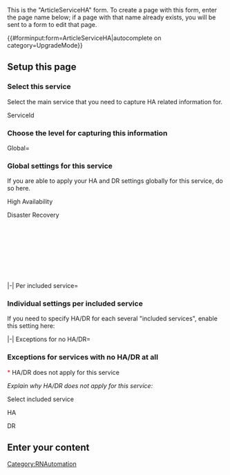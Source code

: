 <noinclude>
This is the "ArticleServiceHA" form.
To create a page with this form, enter the page name below;
if a page with that name already exists, you will be sent to a form to edit that page.


{{#forminput:form=ArticleServiceHA|autocomplete on category=UpgradeMode}}

</noinclude><includeonly>
<div id="wikiPreview" style="display: none; padding-bottom: 25px; margin-bottom: 25px; border-bottom: 1px solid #AAAAAA;"></div>
{{{for template|ArticleServiceHA}}}

==Setup this page==
===Select this service===
Select the main service that you need to capture HA related information for.
<div class="col-md-2 form-label">ServiceId</div>
<div class="col-md-10">{{{field|ServiceId|input type=tokens|cargo table=Service|cargo field=Id|mapping template=ServiceMap}}}</div>

===Choose the level for capturing this information===


<tabber>
Global=
<div style="height:265px">
===Global settings for this service===
If you are able to apply your HA and DR settings globally for this service, do so here. 

<div class="col-md-2 form-label">High Availability</div> 
<div class="col-md-10">{{{field|HA|input type=tokens|values=N+1,active-active,singleton}}}</div>

<div class="col-md-2 form-label">Disaster Recovery</div>
<div class="col-md-10">{{{field|DR|input type=tokens|values=active-active,active-backup,pilot-light,active spare}}}</div>
</div>
|-|
Per included service=

===Individual settings per included service===
If you need to specify HA/DR for each several "included services", enable this setting here:{{{field|AddIncluded|input type=checkbox|show on select=IncludedService}}}


<div id="IncludedService">

{{{field|IncludedServiceHA|holds template}}}
</div>
|-|
Exceptions for no HA/DR=
===Exceptions for services with no HA/DR at all===
<span style="color:red">*</span> HA/DR does not apply for this service
{{{field|NoHA|input type=checkbox|show on select=NoHA}}}
<div id="NoHA">
''Explain why HA/DR does not apply for this service:
''
{{{field|Notes|input type=textarea|editor=visualeditor}}}
</div>
</tabber>


{{{end template}}}

{{{for template|IncludedServiceHA|multiple|embed in field=ArticleServiceHA[IncludedServiceHA]|displayed fields when minimized=IncludedServiceHA}}}
<div class="col-md-2 form-label">Select included service</div>
<div class="col-md-10">{{{field|IncludedServiceId|input type=tokens|values dependent on=IncludedService[ServiceId]|cargo table=IncludedService|cargo field=Id|mapping template=IncludedServiceMap}}}</div>
<div class="col-md-2 form-label">HA</div>
<div class="col-md-10">{{{field|IncludedServiceHA|input type=tokens|values=N+1,active-active,singleton}}}</div>
<div class="col-md-2 form-label">DR</div>
<div class="col-md-10">{{{field|IncludedServiceDR|input type=tokens|values=active-active,active-backup,pilot-light,active spare}}}</div>

{{{end template}}}

==Enter your content==
{{{standard input|free text|editor=visualeditor}}}

{{{standard input|summary}}}

{{{standard input|minor edit}}} {{{standard input|watch}}}

{{{standard input|save}}} {{{standard input|preview}}} {{{standard input|changes}}} {{{standard input|cancel}}}
</includeonly>
{{FormCSS}}

<noinclude>[[Category:RNAutomation]]</noinclude>